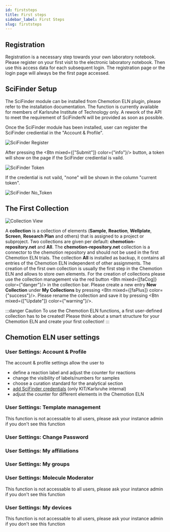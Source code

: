```yaml
---
id: firststeps
title: First steps
sidebar_label: First Steps
slug: firststeps
---
```



## Registration
Registration is a necessary step towards your own laboratory notebook. Please register on your first visit to the electronic laboratory notebook. Then use this access data for each subsequent login. The registration page or the login page will always be the first page accessed. 

## SciFinder Setup
The SciFinder module can be installed from Chemotion ELN plugin, please refer to the installation documentation. The function is currently available for members of Karlsruhe Institute of Technology only. A rework of the API to meet the requirement of SciFinderN will be provided as soon as possible.

Once the SciFinder module has been installed, user can register the SciFinder crediential in the "Account & Profile".

![SciFinder Register](/img/scifinder_register.gif)

After pressing the <Btn mixed={["Submit"]} color={"info"}/> button, a token will show on the page if the SciFinder crediential is vaild.

![SciFinder Token](/img/scifinder_token.png)

If the credential is not vaild, "none" will be shown in the column "current token".

![SciFinder No_Token](/img/scifinder_no_token.png)


## The First Collection

![Collection View](/img/first_collection.gif) 

A <b>collection</b> is a collection of elements (<b>Sample</b>, <b>Reaction</b>, <b>Wellplate</b>, <b>Screen</b>, <b>Research Plan</b> and others) that is assigned to a project or subproject. Two collections are given per default: <b>chemotion-repository.net</b> and <b>All</b>. The <b>chemotion-repository.net</b> collection is a connector to the chemotion repository and should not be used in the first Chemotion ELN trials. The collection <b>All</b> is installed as backup, it contains all entries of the Chemotion ELN independent of other assignments. The creation of the first own collection is usually the first step in the Chemotion ELN and allows to store own elements.
For the creation of collections please use the collection management via the red button <Btn mixed={[faCog]} color={"danger"}/> in the collection bar. Please create a new entry <b>New Collection</b> under <b>My Collections</b> by pressing <Btn mixed={[faPlus]} color={"success"}/>. Please rename the collection and save it by pressing <Btn mixed={["Update"]} color={"warning"}/>.

:::danger Caution
To use the Chemotion ELN functions, a first user-defined collection has to be created!
Please think about a smart structure for your Chemotion ELN and create your first collection!
:::

## Chemotion ELN user settings

### User Settings: Account & Profile
The account & profile settings allow the user to
- define a reaction label and adjust the counter for reactions
- change the visibility of labels/numbers for samples 
- choose a curation standard for the analytical section
- [add SciFinder credentials](#scifinder-setup) (only KIT/Karlsruhe internal) 
- adjust the counter for different elements in the Chemotion ELN

### User Settings: Template management 
This function is not accessable to all users, please ask your instance admin if you don't see this function

### User Settings: Change Password

### User Settings: My affiliations

### User Settings: My groups

### User Settings: Molecule Moderator
This function is not accessable to all users, please ask your instance admin if you don't see this function

### User Settings: My devices 
This function is not accessable to all users, please ask your instance admin if you don't see this function